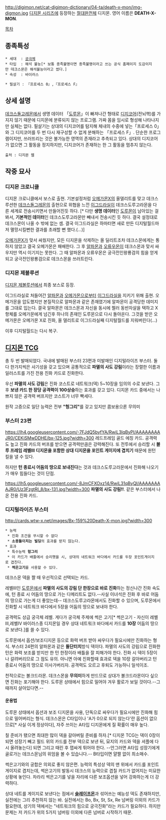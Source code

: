 http://digimon.net/cat-digimon-dictionary/04-ta/death-x-mon/img-digmon.jpg
[[디지몬 시리즈]]에 등장하는 [[절대완전체]] 디지몬. 영어 이름은 '''DEATH-X-MON'''.

[[목차]]

== 종족특성 ==
 * 세대  : [[궁극체]]
 * 타입  : 해석 불능[* 보통 종족불명이면 종족불명이라고 쓰는 공식 홈페이지 도감이지만 데크스몬은 해석불능이라고 썼다.]
 * 속성  : 바이러스

 * 필살기 : 『프로세스 0』,『프로세스 F』

== 상세 설명 ==
[[데크스돌고레몬]]에서 생명 데이터 「[[도루몬]]」이 빠져나간 형태로 [[디지코어]](전뇌핵)를 가지지 않기 때문에 디지몬에 분류되지 않는 프로그램. 가짜 몸을 임시로 형성해 나타나지만 실체는 없다. 필살기는 상대의 디지코어를 탐지해 체내의 수중에 넣는「프로세스 0」와 그 디지코어를 두 번 다시 재구성할 수 없게 분해하는 「프로세스 F」. 단순한 프로그램이지만, 쓰러뜨리는 것은 불가능한 영역의 존재라고 추측되고 있다. 상대의 디지코어가 없으면 그 활동을 정지하지만, 디지코어가 존재하는 한 그 활동을 멈추지 않는다.

 출처 : 디지몬 웹

== '''작중 묘사''' ==
=== 디지몬 크로니클 ===
디지몬 크로니클에서 보스로 출현.
기본설정처럼 [[오메가몬]]X의 올델리트를 맞고 데크스루션한 [[데크스돌그레몬]]의 출현으로 위협을 느낀 [[이그드라실]]이 데크스도루고라몬을 다른 세계로 전송시키면서 만들어진듯 하다. [* 다만 '''생명 데이터'''인 [[도루몬]]이 남아있는 걸 봐서, '''기본적인 데이터'''인 데크스도루고라몬만 빼내서 전송시킨 듯 하다. 결국 설정대로 데크스몬이 나올 수 밖에 없는 셈. 결국 이그드라실은 하마터면 새로 만든 디지털월드마저 멸망시킬뻔한 결과를 초래할 뻔 했다.(...)]

[[오메가몬]]X가 맞서 싸웠지만, 모든 디지몬을 삭제하는 올 딜리트조차 데크스몬에게는 통하지 않았고 결국 오메가몬은 패배한다. 그 후 [[알파몬]]과 [[오류우몬]]이 데크스몬과 맞서 싸우지만 역시 이기지는 못한다. 그 때 알파몬과 오류우몬은 궁극전인왕룡검의 힘을 얻게 되고 궁극전인왕룡검으로 데크스몬을 쓰러트린다.


=== 디지몬 제볼루션 ===
[[디지몬 제볼루션]]에서 최종 보스로 등장.

이그드라실로 처들어간 [[알파몬]]과 [[오메가몬]]으로부터 [[이그드라실]]을 지키기 위해 출현. 오메가몬을 압도했지만 본질적으로 알파몬과 같은 존재였기에 알파몬이 공격당한 데미지를 그대로 입는다. 결국 알파몬은 데크스몬과 자신을 동시에 찔러 동반자살을 택하고 X항체를 오메가몬에게 넘긴후 하나의 존재인 도루몬으로 다시 돌아온다. 그것을 받은 오메가몬은 오메가몬 X로 진화, 올 델리트로 이그드라실째 디지털월드를 지워버린다(...)

이후 디지털월드는 다시 복구.

== [[디지몬 TCG]] ==
총 두 번 발매되었다. 국내에 발매된 부스터 23편과 미발매인 디지털라이즈 부스터. 둘 다 한가지씩은 사기성을 갖고 있으며 공통적으로 '''파멸의 사도 강림'''이라는 장렬한 이름과 일러스트를 가진 전용 진화 카드로 진화한다.

우선 '''파멸의 사도 강림'''은 진화 코스트로 네트워크(덱) 5~10장을 임의의 수로 보낸다. 그 후 '''보낸 카드 한 장당 공격력이 100상승'''하는 효과를 갖고 있다. 디지몬 카드 중에서는 나쁘지 않은 공격력 버프지만 코스트가 너무 빡세다.

원작 고증으로 일단 능력은 전부 '''"헝그리"'''를 갖고 있지만 콤보용으론 무의미

=== 부스터 23편 ===
https://lh4.googleusercontent.com/-7FJdQ5byfYA/RwiL3lqByPI/AAAAAAAAJR0/CEKiSMwDDHE/bx-125.jpg?width=300
레드프레임 골드 에칭 카드. 공격력도 높고 진화 카드의 버프를 받으면 공격력만큼은 강력해진다. 또 전투에서 승리할 시 '''블루 프레임 레벨Ⅲ 디지몬을 포함한 상대 디지몬을 포인트 게이지에 겹치기''' 때문에 원턴 킬을 낼 수 있다.

하지만  '''턴 종료시 어둠의 땅으로 보내진다'''는 것과 데크스도루고라몬에서 진화해 나오기가 매우 힘들다는 것이 단점.

https://lh5.googleusercontent.com/-8JmCFXOxz14/RwiL31qByQI/AAAAAAAAJR0/Uz3FzgtRI_8/bx-131.jpg?width=300
'''파멸의 사도 강림!!'''.
같은 부스터에서 나온 전용 진화 카드.

=== 디지털라이즈 부스터 ===
http://cards.wtw-x.net/images/Bx-159%20Death-X-mon.jpg?width=300

 * 능력
  * 진화 조건을 무시할 수 없다
  * '''소용돌이치는 빌딩'''의 효과를 받지 않는다.
 * 효과
  * 특수능력 '''헝그리'''
  * 이 카드가 배틀에서 승리햇을 시, 상대의 네트워크 바다에서 카드를 두장 포인트게이지로 겹친다.
  * '''썩은고기'''를 사용할 수 있다.

데크스몬 덱을 짤 때 우선적으로 선택되는 카드.

레벨Ⅲ인 [[도루몬]]에서 '''파멸의 사도의 강림 단 한장으로 바로 진화'''하는 정신나간 진화 속도에, 턴 종료 시 어둠의 땅으로 가는 디메리트도 없다.--사실 이녀석은 진화 후 바로 어둠의 땅으로 가는게 더 좋았는데-- 데크스도루고라몬에서도 진화할 수 있으며, 도루몬에서 진화할 시 네트워크 바다에서 5장을 어둠의 땅으로 보내야 한다.

공격력도 상급 궁극체 레벨. 게다가 궁극체 주제에 썩은 고기[* 썩은고기 - 자신이 레벨Ⅲ,레벨Ⅳ 바이러스종 디지몬일 경우 상대 네트워크 바다에서 카드를 '''10장''' 어둠의 땅으로 보낸다.]를 쓸 수 있다. 


도루몬에서 옵션/보조디지몬 등으로 화력 버프 받아 싸우다가 필요시에만 진화하는 형식. 부스터 24편의 알파몬과 같은 '''돌단터치'''방식 덱이다. 파멸의 사도의 강림으로 진화한 턴은 화력 보조를 받지만 한 턴 한정이라 배틀을 잘 피해가야 한다. 진화 시 덱이 5장이나 갈려버리므로 그 점도 유의. 아니면 아예 진화할때 효과로 덱을 10장 갈아버리고 턴 종료시 어둠의 땅으로 이사가버리자. 공격력도 오르고 후퇴도 가능하니 일석이조.

천적으로는 볼크드라몬. 데크스몬을 '''무의미'''하게 만드므로 상대가 볼크드라몬이다 싶으면 진화는 포기해야 한다. 도루몬 상태에서 힘으로 밀어야 겨우 활로가 보일 것이다.--그때까지 살아있다면.--

==== 운용법 ====
도루몬 상태에서 옵션과 보조 디지몬을 사용, 단독으로 싸우다가 필요시에만 진화해 힘으로 밀어버리는 형식. 데크스몬은 C타입이나 'A가 0으로 되지 않는다'란 옵션이 없으므로[* 사실 이게 정상이다], 자주 쓰이는 A타입 디지몬에게 질 확률이 매우 높다.

칠 준비가 됐으면 최대한 많이 덱을 갈아버릴 준비를 하자.[* 디지몬 TCG는 덱이 0장이 되면 성장기 빼고 필드 위의 카드를 전부 덱으로 보낸 뒤, 묘지의 카드와 덱을 셔플에 다시 올려놓는다] 되면  그리고 때린 후 잽싸게 튀어야 한다. --안그러면 A타입 성장기에게 골로가는 데크스몬님의 위엄을 볼 수 있습니다.-- B타입이면 얄짤 없이 최소매수. 

썩은고기와의 궁합은 의외로 좋지 않은편. 능력의 특성상 덱의 맨 위에서 카드를 포인트게이지로 겹치는데, 썩은고기의 발동시 데크스의 능력으로 겹칠 카드가 없어지는 미묘한 상황에 놓인다. 차라리 썩은고기를 넣을 자리에 다른 보조옵션을 넣어 강화하는게 더 강력하다.

상대 네트를 게이지로 보낸다는 점에서 '''[[슬레이프몬]]'''과 섞어쓰는 예능성 덱도 존재하지만, 실전에는 그리 추천하지 않는 바. 실전에서는 Bo, Bx, St, Sx, Re 넘버링 이외의 카드가 필요한데, 상기의 덱에서는 "네트워크의 힘으로 궁극진화"라는 카드가 필요하다. 하지만 문제는 저 카드가 위의 5가지 넘버링 이외에 다른 넘버로 시작하기 때문.
